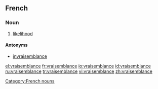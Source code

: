 ==French==

===Noun===
{{fr-noun|f}}

# [[likelihood]]

====Antonyms====
* [[invraisemblance]]

[[Category:French nouns]]{{attention|fr}}

[[el:vraisemblance]]
[[fr:vraisemblance]]
[[io:vraisemblance]]
[[id:vraisemblance]]
[[ru:vraisemblance]]
[[tr:vraisemblance]]
[[vi:vraisemblance]]
[[zh:vraisemblance]]